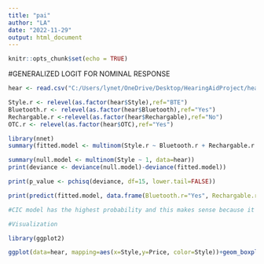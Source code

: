 ---
title: "pai"
author: "LA"
date: "2022-11-29"
output: html_document
---

```{r setup, include=FALSE}
knitr::opts_chunk$set(echo = TRUE)
```

#GENERALIZED LOGIT FOR NOMINAL RESPONSE
```{r}

hear <- read.csv("C:/Users/lynet/OneDrive/Desktop/HearingAidProject/hear_aids.csv")

Style.r <- relevel(as.factor(hear$Style),ref="BTE")
Bluetooth.r <- relevel(as.factor(hear$Bluetooth),ref="Yes")
Rechargable.r <-relevel(as.factor(hear$Rechargable),ref="No")
OTC.r <- relevel(as.factor(hear$OTC),ref="Yes")

library(nnet)
summary(fitted.model <- multinom(Style.r ~ Bluetooth.r + Rechargable.r + Warranty_Years + Price + OTC.r, data=hear))

summary(null.model <- multinom(Style ~ 1, data=hear))
print(deviance <- deviance(null.model)-deviance(fitted.model))

print(p_value <- pchisq(deviance, df=15, lower.tail=FALSE))

print(predict(fitted.model, data.frame(Bluetooth.r="Yes", Rechargable.r="Yes",Warranty_Years=2, Price=7500,OTC.r="No"),type="prob"))

#CIC model has the highest probability and this makes sense because it is often most expensive and is more customized, having a longer warranty as well

#Visualization 

library(ggplot2)

ggplot(data=hear, mapping=aes(x=Style,y=Price, color=Style))+geom_boxplot()




```
